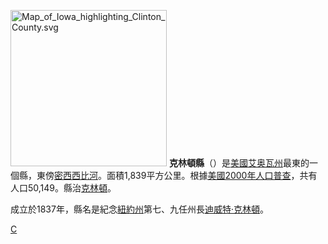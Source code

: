 {{Otheruses|克林頓縣|subject=美國艾奥瓦州的一個縣|other=同名的縣}}
[[File:Map_of_Iowa_highlighting_Clinton_County.svg|250px]]
'''克林頓縣'''（{{lang-en|Clinton County}}）是[[美國|美國]][[艾奥瓦州|艾奥瓦州]]最東的一個縣，東傍[[密西西比河|密西西比河]]。面積1,839平方公里。根據[[美國2000年人口普查|美國2000年人口普查]]，共有人口50,149。縣治[[克林頓_(愛阿華州)|克林頓]]。

成立於1837年，縣名是紀念[[紐約州|紐約州]]第七、九任州長[[迪威特·克林頓|迪威特·克林頓]]。
{{iowa-stub}}

[[Category:艾奧瓦州行政區劃|C]]
{{爱荷华州}}
